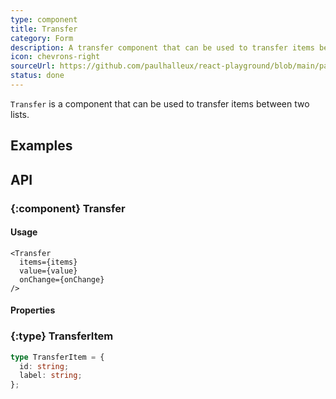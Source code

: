 ```yaml
---
type: component
title: Transfer
category: Form
description: A transfer component that can be used to transfer items between two lists.
icon: chevrons-right
sourceUrl: https://github.com/paulhalleux/react-playground/blob/main/packages/playground/src/components/Transfer/Transfer.tsx
status: done
---
```


`Transfer` is a component that can be used to transfer items between two lists.

## Examples

<Example name="components/Form/Transfer" />

## API

### \{:component} Transfer

#### Usage

```tsx
<Transfer
  items={items}
  value={value}
  onChange={onChange}
/>
```

#### Properties

<Properties component="Transfer" />

### \{:type} TransferItem

```ts
type TransferItem = {
  id: string;
  label: string;
};
```